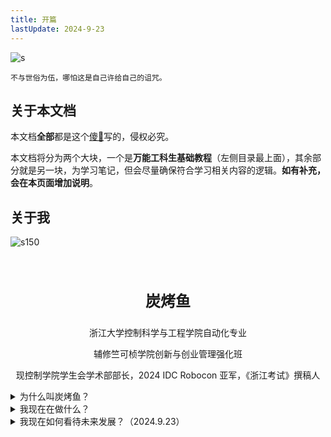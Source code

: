 ```yaml
---
title: 开篇 
lastUpdate: 2024-9-23
---
```


![s](../../assets/special/bg.jpg)

```
不与世俗为伍，哪怕这是自己许给自己的诅咒。
```
## 关于本文档

本文档**全部**都是这个[傻🥚](./#关于我)写的，侵权必究。

本文档将分为两个大块，一个是**万能工科生基础教程**（左侧目录最上面），其余部分就是另一块，为学习笔记，但会尽量确保符合学习相关内容的逻辑。**如有补充，会在本页面增加说明**。

## 关于我

![s150](../../assets/special/redpig.jpg)

<div class="container-icon">
<a href="https://space.bilibili.com/3546706348084176" style="padding: 20px;font-size: 24px;text-decoration: none;" className="iconfont icon-bilibili"></a>
<a href="https://github.com/maindraster" style="padding: 20px;font-size: 24px;text-decoration: none;" className="iconfont icon-github"></a>
<a href="https://www.zhihu.com/people/wen-dao-81-2-70" style="padding: 20px;font-size: 24px;text-decoration: none;" className="iconfont icon-zhihu"></a>
</div>

<center>
<p style="font-size: 24px"><b>炭烤鱼</b></p>

浙江大学控制科学与工程学院自动化专业

辅修竺可桢学院创新与创业管理强化班

现控制学院学生会学术部部长，2024 IDC Robocon 亚军，《浙江考试》撰稿人
</center>

<details>
<summary>为什么叫炭烤鱼？</summary>
浙大控制学院 20 级 21 级一直延续到我们 22 级祖传鱼塘局，我的代号叫**炭烤鱼**。
</details>

<details>
<summary>我现在在做什么？</summary>
1. 正如你所见，我在给工科新生和所有感兴趣的人们写教程、做教程视频，见[b站](https://space.bilibili.com/3546706348084176)。
2. 我希望在 AIoT 或者 机器人方向上深耕，**我喜欢做长期积累、能质变出充满创造力的事的事**，（俏皮地说是）不想卷软件。
</details>

<details>
<summary>我现在如何看待未来发展？（2024.9.23）</summary>
AI 硬件一定有搞头，而且我坚信硬件会以体系的形态更贴合人服务。 
</details>
